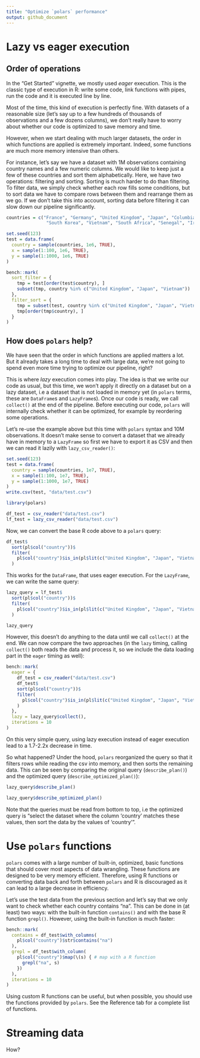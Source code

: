 ```yaml
---
title: "Optimize `polars` performance"
output: github_document
---
```


# Lazy vs eager execution

## Order of operations

In the "Get Started" vignette, we mostly used *eager* execution. This is the
classic type of execution in R: write some code, link functions with pipes, run
the code and it is executed line by line.

Most of the time, this kind of execution is perfectly fine. With datasets of a
reasonable size (let's say up to a few hundreds of thousands of observations and
a few dozens columns), we don't really have to worry about whether our code is
optimized to save memory and time.

However, when we start dealing with much larger datasets, the order in which
functions are applied is extremely important. Indeed, some functions are much
more memory intensive than others.

For instance, let's say we have a dataset with 1M observations containing
country names and a few numeric columns. We would like to keep just a few of
these countries and sort them alphabetically. Here, we have two operations:
filtering and sorting. Sorting is much harder to do than filtering. To filter
data, we simply check whether each row fills some conditions, but to sort data
we have to compare rows between them and rearrange them as we go. If we don't
take this into account, sorting data before filtering it can slow down our
pipeline significantly.

```r
countries = c("France", "Germany", "United Kingdom", "Japan", "Columbia", 
               "South Korea", "Vietnam", "South Africa", "Senegal", "Iran")

set.seed(123)
test = data.frame(
  country = sample(countries, 1e6, TRUE),
  x = sample(1:100, 1e6, TRUE),
  y = sample(1:1000, 1e6, TRUE)
)

bench::mark(
  sort_filter = {
    tmp = test[order(test$country), ]
    subset(tmp, country %in% c("United Kingdom", "Japan", "Vietnam"))
  },
  filter_sort = {
    tmp = subset(test, country %in% c("United Kingdom", "Japan", "Vietnam"))
    tmp[order(tmp$country), ]
  }
)
```


## How does `polars` help?

We have seen that the order in which functions are applied matters a lot. But it
already takes a long time to deal with large data, we're not going to spend even
more time trying to optimize our pipeline, right?

This is where *lazy* execution comes into play. The idea is that we write our
code as usual, but this time, we won't apply it directly on a dataset but on a
lazy dataset, i.e a dataset that is not loaded in memory yet (in `polars` terms,
these are `DataFrame`s and `LazyFrame`s). Once our code is ready, we
call `collect()` at the end of the pipeline. Before executing our code, `polars`
will internally check whether it can be optimized, for example by reordering
some operations.

Let's re-use the example above but this time with `polars` syntax and 10M
observations. It doesn't make sense to convert a dataset that we already have in
memory to a `LazyFrame` so first we have to export it as CSV and then we can
read it lazily with `lazy_csv_reader()`:

```r
set.seed(123)
test = data.frame(
  country = sample(countries, 1e7, TRUE),
  x = sample(1:100, 1e7, TRUE),
  y = sample(1:1000, 1e7, TRUE)
)
write.csv(test, "data/test.csv")
```


```r
library(polars)

df_test = csv_reader("data/test.csv")
lf_test = lazy_csv_reader("data/test.csv")
```

Now, we can convert the base R code above to a `polars` query:

```r
df_test$
  sort(pl$col("country"))$
  filter(
    pl$col("country")$is_in(pl$lit(c("United Kingdom", "Japan", "Vietnam")))
  )
```

This works for the `DataFrame`, that uses eager execution. For the `LazyFrame`, we can write the same query:

```r
lazy_query = lf_test$
  sort(pl$col("country"))$
  filter(
    pl$col("country")$is_in(pl$lit(c("United Kingdom", "Japan", "Vietnam")))
  )

lazy_query
```

However, this doesn't do anything to the data until we call `collect()` at the 
end. We can now compare the two approaches (in the `lazy` timing, calling `collect()`
both reads the data and process it, so we include the data loading part in the
`eager` timing as well):

```r
bench::mark(
  eager = {
    df_test = csv_reader("data/test.csv")
    df_test$
    sort(pl$col("country"))$
    filter(
      pl$col("country")$is_in(pl$lit(c("United Kingdom", "Japan", "Vietnam")))
    )
  },
  lazy = lazy_query$collect(),
  iterations = 10
)
```


On this very simple query, using lazy execution instead of eager execution lead
to a 1.7-2.2x decrease in time. 

So what happened? Under the hood, `polars` reorganized the query so that it
filters rows while reading the csv into memory, and then sorts the remaining 
data. This can be seen by comparing the original query (`describe_plan()`) and 
the optimized query (`describe_optimized_plan()`):

```r
lazy_query$describe_plan()

lazy_query$describe_optimized_plan()
```


Note that the queries must be read from bottom to top, i.e the optimized query 
is "select the dataset where the column 'country' matches these values, then sort
the data by the values of 'country'".


# Use `polars` functions

`polars` comes with a large number of built-in, optimized, basic functions that
should cover most aspects of data wrangling. These functions are designed to be
very memory efficient. Therefore, using R functions or converting data back and 
forth between `polars` and R is discouraged as it can lead to a large decrease in
efficiency.

Let's use the test data from the previous section and let's say that we only want
to check whether each country contains "na". This can be done in (at least) two
ways: with the built-in function `contains()` and with the base R function 
`grepl()`. However, using the built-in function is much faster:

```r
bench::mark(
  contains = df_test$with_columns(
    pl$col("country")$str$contains("na")
  ),
  grepl = df_test$with_column(
    pl$col("country")$map(\(s) { # map with a R function
      grepl("na", s)
    })
  ),
  iterations = 10
)
```

Using custom R functions can be useful, but when possible, you should use the 
functions provided by `polars`. See the Reference tab for a complete list of
functions.


# Streaming data

How?

